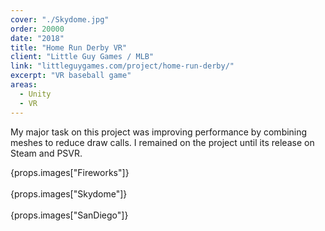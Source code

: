 ```yaml
---
cover: "./Skydome.jpg"
order: 20000
date: "2018"
title: "Home Run Derby VR"
client: "Little Guy Games / MLB"
link: "littleguygames.com/project/home-run-derby/"
excerpt: "VR baseball game"
areas:
  - Unity
  - VR
---
```


My major task on this project was improving performance by combining meshes to reduce draw calls. 
I remained on the project until its release on Steam and PSVR.

<div>{props.images["Fireworks"]}</div>
<br />
<div>{props.images["Skydome"]}</div>
<br />
<div>{props.images["SanDiego"]}</div>
<br />


